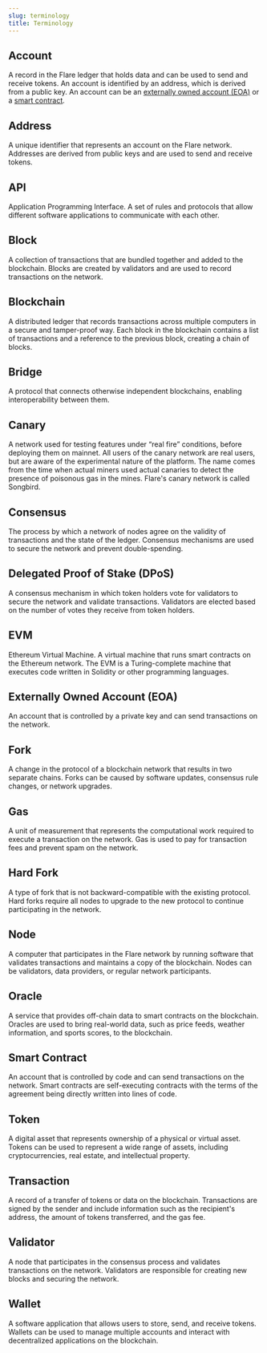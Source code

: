 ```yaml
---
slug: terminology
title: Terminology
---
```


## Account

A record in the Flare ledger that holds data and can be used to send and receive tokens. An account is identified by an address, which is derived from a public key. An account can be an [externally owned account (EOA)](#externally-owned-account-eoa) or a [smart contract](#smart-contract).

## Address

A unique identifier that represents an account on the Flare network. Addresses are derived from public keys and are used to send and receive tokens.

## API

Application Programming Interface. A set of rules and protocols that allow different software applications to communicate with each other.

## Block

A collection of transactions that are bundled together and added to the blockchain. Blocks are created by validators and are used to record transactions on the network.

## Blockchain

A distributed ledger that records transactions across multiple computers in a secure and tamper-proof way. Each block in the blockchain contains a list of transactions and a reference to the previous block, creating a chain of blocks.

## Bridge

A protocol that connects otherwise independent blockchains, enabling interoperability between them.

## Canary

A network used for testing features under “real fire” conditions, before deploying them on mainnet. All users of the canary network are real users, but are aware of the experimental nature of the platform. The name comes from the time when actual miners used actual canaries to detect the presence of poisonous gas in the mines. Flare's canary network is called Songbird.

## Consensus

The process by which a network of nodes agree on the validity of transactions and the state of the ledger. Consensus mechanisms are used to secure the network and prevent double-spending.

## Delegated Proof of Stake (DPoS)

A consensus mechanism in which token holders vote for validators to secure the network and validate transactions. Validators are elected based on the number of votes they receive from token holders.

## EVM

Ethereum Virtual Machine. A virtual machine that runs smart contracts on the Ethereum network. The EVM is a Turing-complete machine that executes code written in Solidity or other programming languages.

## Externally Owned Account (EOA)

An account that is controlled by a private key and can send transactions on the network.

## Fork

A change in the protocol of a blockchain network that results in two separate chains. Forks can be caused by software updates, consensus rule changes, or network upgrades.

## Gas

A unit of measurement that represents the computational work required to execute a transaction on the network. Gas is used to pay for transaction fees and prevent spam on the network.

## Hard Fork

A type of fork that is not backward-compatible with the existing protocol. Hard forks require all nodes to upgrade to the new protocol to continue participating in the network.

## Node

A computer that participates in the Flare network by running software that validates transactions and maintains a copy of the blockchain. Nodes can be validators, data providers, or regular network participants.

## Oracle

A service that provides off-chain data to smart contracts on the blockchain. Oracles are used to bring real-world data, such as price feeds, weather information, and sports scores, to the blockchain.

## Smart Contract

An account that is controlled by code and can send transactions on the network. Smart contracts are self-executing contracts with the terms of the agreement being directly written into lines of code.

## Token

A digital asset that represents ownership of a physical or virtual asset. Tokens can be used to represent a wide range of assets, including cryptocurrencies, real estate, and intellectual property.

## Transaction

A record of a transfer of tokens or data on the blockchain. Transactions are signed by the sender and include information such as the recipient's address, the amount of tokens transferred, and the gas fee.

## Validator

A node that participates in the consensus process and validates transactions on the network. Validators are responsible for creating new blocks and securing the network.

## Wallet

A software application that allows users to store, send, and receive tokens. Wallets can be used to manage multiple accounts and interact with decentralized applications on the blockchain.
